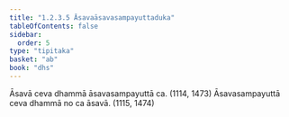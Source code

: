 ```yaml
---
title: "1.2.3.5 Āsavaāsavasampayuttaduka"
tableOfContents: false
sidebar:
  order: 5
type: "tipitaka"
basket: "ab"
book: "dhs"
---
```



<DynamicBreadcrumb />

<Division number="40" book="dhs">

<Paragraph number="105" book="dhs">
Āsavā ceva dhammā āsavasampayuttā ca. (<Emphasis>1114, 1473</Emphasis>)
</Paragraph>

<Paragraph number="106" book="dhs">
Āsavasampayuttā ceva dhammā no ca āsavā. (<Emphasis>1115, 1474</Emphasis>)
</Paragraph>
</Division>